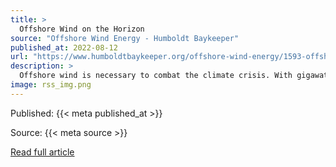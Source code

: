 ```yaml
---
title: >
  Offshore Wind on the Horizon
source: "Offshore Wind Energy - Humboldt Baykeeper"
published_at: 2022-08-12
url: "https://www.humboldtbaykeeper.org/offshore-wind-energy/1593-offshore-wind-on-the-horizon"
description: >
  Offshore wind is necessary to combat the climate crisis. With gigawatts of potential energy off of Humboldt’s coast as well as one of the first two lease areas proposed on the West Coast, Humboldt is leading the nation. As a leader, it is important that we set a strong example and that we can learn from this project to better develop offshore wind development that both maximizes the potential energy created while ensuring that whatever impacts occur are avoided, minimized and mitigated appropriately.&nbsp;EPIC and our friends at Humboldt Baykeeper, the Northcoast Environmental Center, and the Coalition for Responsible Transportation Priorities recently submitted comments to the Bureau of Ocean Energy Management (BOEM) on the proposed sale notice for the Humboldt Wind Area. Read them HERE.&nbsp;Wildlife Impacts Uncertain, So Plan for UncertaintyThe marine environment 20-25 miles offshore is relatively poorly studied. While we have some information about what kinds of wildlife use the area, there are still holes in our understanding of what species might be impacted. Even for the species we know exist in this environment, it is unclear how they might interact with floating offshore wind turbines because—excuse the pun—we are in uncharted waters. Only a handful of other floating offshore wind turbines exist and none on the West Coast. What do we do with uncertainty? One approach, adopted by our groups, is rigorous data collection that feeds into project modifications.&nbsp;Read More
image: rss_img.png
---
```



  Published: {{< meta published_at >}}
  

  Source: {{< meta source >}}
  

  [Read full article]({{< meta url >}})
  

